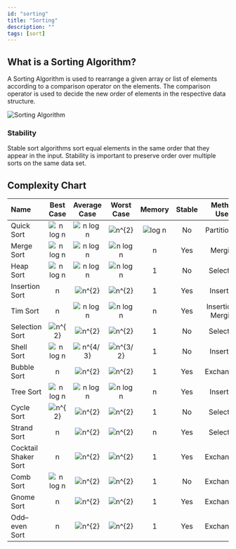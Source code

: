 ```yaml
---
id: "sorting"
title: "Sorting"
description: ""
tags: [sort]
---
```


## What is a Sorting Algorithm?

A Sorting Algorithm is used to rearrange a given array or list of elements according to a comparison operator on the elements. The comparison operator is used to decide the new order of elements in the respective data structure.

![Sorting Algorithm](/img/algorithms/sorting/1.png)

### Stability

Stable sort algorithms sort equal elements in the same order that they appear in the input. Stability is important to preserve order over multiple sorts on the same data set.

## Complexity Chart

| Name | Best Case | Average Case | Worst Case | Memory | Stable | Method Used |
| :- | :-: | :-: | :-: | :-: | :---: | :---: |
| Quick Sort | ![n log n](/img/algorithms/sorting/2.png) | ![n log n](/img/algorithms/sorting/2.png) | ![n^{2}](/img/algorithms/sorting/3.png) | ![log n](/img/algorithms/sorting/4.png) | No  | Partitioning |
| Merge Sort | ![n log n](/img/algorithms/sorting/2.png) | ![n log n](/img/algorithms/sorting/2.png) | ![n log n](/img/algorithms/sorting/2.png) | n   | Yes | Merging |
| Heap Sort | ![n log n](/img/algorithms/sorting/2.png) | ![n log n](/img/algorithms/sorting/2.png) | ![n log n](/img/algorithms/sorting/2.png) | 1   | No  | Selection |
| Insertion Sort | n   | ![n^{2}](/img/algorithms/sorting/3.png) | ![n^{2}](/img/algorithms/sorting/3.png) | 1   | Yes | Insertion |
| Tim Sort | n   | ![n log n](/img/algorithms/sorting/2.png) | ![n log n](/img/algorithms/sorting/2.png) | n   | Yes | Insertion & Merging |
| Selection Sort | ![n^{2}](/img/algorithms/sorting/3.png) | ![n^{2}](/img/algorithms/sorting/3.png) | ![n^{2}](/img/algorithms/sorting/3.png) | 1   | No  | Selection |
| Shell Sort | ![n log n](/img/algorithms/sorting/2.png) | ![n^{4/3}](/img/algorithms/sorting/5.png) | ![n^{3/2}](/img/algorithms/sorting/6.png) | 1   | No  | Insertion |
| Bubble Sort | n   | ![n^{2}](/img/algorithms/sorting/3.png) | ![n^{2}](/img/algorithms/sorting/3.png) | 1   | Yes | Exchanging |
| Tree Sort | ![n log n](/img/algorithms/sorting/2.png) | ![n log n](/img/algorithms/sorting/2.png) | ![n log n](/img/algorithms/sorting/2.png) | n   | Yes | Insertion |
| Cycle Sort | ![n^{2}](/img/algorithms/sorting/3.png) | ![n^{2}](/img/algorithms/sorting/3.png) | ![n^{2}](/img/algorithms/sorting/3.png) | 1   | No  | Selection |
| Strand Sort | n   | ![n^{2}](/img/algorithms/sorting/3.png) | ![n^{2}](/img/algorithms/sorting/3.png) | n   | Yes | Selection |
| Cocktail Shaker Sort | n   | ![n^{2}](/img/algorithms/sorting/3.png) | ![n^{2}](/img/algorithms/sorting/3.png) | 1   | Yes | Exchanging |
| Comb Sort | ![n log n](/img/algorithms/sorting/2.png) | ![n^{2}](/img/algorithms/sorting/3.png) | ![n^{2}](/img/algorithms/sorting/3.png) | 1   | No  | Exchanging |
| Gnome Sort | n   | ![n^{2}](/img/algorithms/sorting/3.png) | ![n^{2}](/img/algorithms/sorting/3.png) | 1   | Yes | Exchanging |
| Odd–even Sort | n   | ![n^{2}](/img/algorithms/sorting/3.png) | ![n^{2}](/img/algorithms/sorting/3.png) | 1   | Yes | Exchanging |

